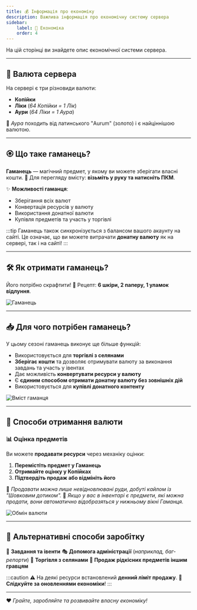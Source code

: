 ```yaml
---
title: 💰 Інформація про економіку
description: Важлива інформація про економічну систему сервера
sidebar:
    label: 🏦 Економіка
    order: 4
---
```


На цій сторінці ви знайдете опис економічної системи сервера.

---

## 🏦 Валюта сервера

На сервері є три різновиди валюти:
- **Копійки**
- **Ліки** (*64 Копійки = 1 Лік*)
- **Аури** (*64 Ліки = 1 Аура*)

📌 *Аура* походить від латинського "Aurum" (золото) і є найціннішою валютою.

---

## 🏵️ Що таке гаманець?

**Гаманець** — магічний предмет, у якому ви можете зберігати власні кошти.
📌 Для перегляду вмісту: **візьміть у руку та натисніть ПКМ**.

✨ **Можливості гаманця**:
- Зберігання всіх валют
- Конвертація ресурсів у валюту
- Використання донатної валюти
- Купівля предметів та участь у торгівлі

:::tip
Гаманець також синхронізується з балансом вашого акаунту на сайті.
Це означає, що ви можете витрачати **донатну валюту** як на сервері, так і на сайті!
:::

---

## 🛠️ Як отримати гаманець?

Його потрібно скрафтити!
📌 Рецепт: **6 шкіри, 2 паперу, 1 уламок відлуння**.

<p align={"center"}>
    <img src={craft.src} width={"60%"} alt="Гаманець"/>
</p>

---

## 📥 Для чого потрібен гаманець?

У цьому сезоні гаманець виконує ще більше функцій:
- Використовується для **торгівлі з селянами**
- **Зберігає кошти** та дозволяє отримувати валюту за виконання завдань та участь у івентах
- Дає можливість **конвертувати ресурси у валюту**
- Є **єдиним способом отримати донатну валюту без зовнішніх дій**
- Використовується для **купівлі донатного контенту**

<p align={"center"}>
    <img src={wallet.src} width={"60%"} alt="Вміст гаманця"/>
</p>

---

## 💸 Способи отримання валюти

### 📊 Оцінка предметів
Ви можете **продавати ресурси** через механіку оцінки:
1. **Перемістіть предмет у Гаманець**
2. **Отримайте оцінку у Копійках**
3. **Підтвердіть продаж або відмініть його**

📌 *Продавати можна лише невідновлювані руди, добуті кайлом із "Шовковим дотиком".*
📌 *Якщо у вас в інвентарі є предмети, які можна продати, вони автоматично відобразяться у нижньому вікні Гаманця.*

<p align={"center"}>
    <img src={insides.src} width={"60%"} alt="Обмін валюти"/>
</p>

---

## 🎯 Альтернативні способи заробітку

💎 **Завдання та івенти**
🎭 **Допомога адміністрації** (*наприклад, баг-репорти*)
🏪 **Торгівля з селянами**
👑 **Продаж рідкісних предметів іншим гравцям**

:::caution
⚠️ На деякі ресурси встановлений **денний ліміт продажу**.
📰 **Слідкуйте за оновленнями економіки**!
:::

---

❤️ *Грайте, заробляйте та розвивайте власну економіку!*
